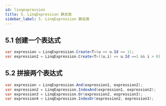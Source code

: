 ```yaml
---
id: linqexpression
title: 5. LinqExpression 静态类
sidebar_label: 5. LinqExpression 静态类
---
```


## 5.1 创建一个表达式

```cs
var expression = LinqExpression.Create<T>(u => u.Id == 1);
var expression2 = LinqExpression.Create<T>((u,i) => u.Id ==1 && i > 0);
```

## 5.2 拼接两个表达式

```cs
var expression = LinqExpression.And(expression1, expression2);
var expression2 = LinqExpression.IndexAnd(expression1, expression2);
var expression3 = LinqExpression.Or(expression2, expression3);
var expression4 = LinqExpression.IndexOr(expression2, expression3);
```